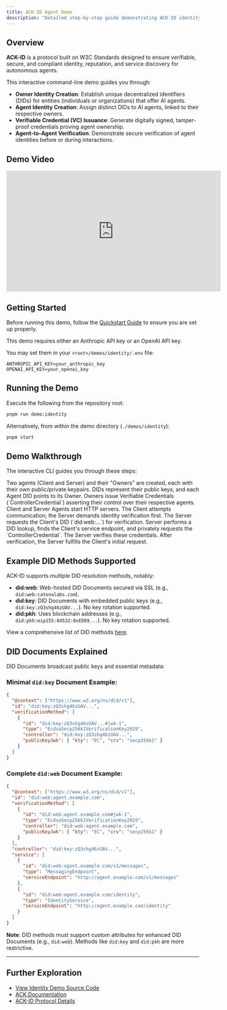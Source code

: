 ```yaml
---
title: ACK-ID Agent Demo
description: "Detailed step-by-step guide demonstrating ACK-ID identity verification between agents."
---
```


## Overview

**ACK-ID** is a protocol built on W3C Standards designed to ensure verifiable, secure, and compliant identity, reputation, and service discovery for autonomous agents.

This interactive command-line demo guides you through:

- **Owner Identity Creation**: Establish unique decentralized identifiers (DIDs) for entities (individuals or organizations) that offer AI agents.
- **Agent Identity Creation**: Assign distinct DIDs to AI agents, linked to their respective owners.
- **Verifiable Credential (VC) Issuance**: Generate digitally signed, tamper-proof credentials proving agent ownership.
- **Agent-to-Agent Verification**: Demonstrate secure verification of agent identities before or during interactions.

## Demo Video

<iframe
  width="560"
  height="315"
  src="https://www.youtube.com/embed/CDJ8pm_KlOw"
  title="YouTube video player"
  frameborder="0"
  allow="accelerometer; autoplay; clipboard-write; encrypted-media; gyroscope; picture-in-picture"
  allowfullscreen
></iframe>

## Getting Started

Before running this demo, follow the [Quickstart Guide](./quickstart) to ensure you are set up properly.

This demo requires either an Anthropic API key or an OpenAI API key.

You may set them in your `<root>/demos/identity/.env` file:

```env
ANTHROPIC_API_KEY=your_anthropic_key
OPENAI_API_KEY=your_openai_key
```

## Running the Demo

Execute the following from the repository root:

```sh
pnpm run demo:identity
```

Alternatively, from within the demo directory (`./demos/identity`):

```sh
pnpm start
```

## Demo Walkthrough

The interactive CLI guides you through these steps:

<Steps>
<Step title="Agent Setup">
Two agents (Client and Server) and their "Owners" are created, each with their own public/private keypairs. DIDs represent their public keys, and each Agent DID points to its Owner.
</Step>

<Step title="Ownership Proof">
  Owners issue Verifiable Credentials (`ControllerCredential`) asserting their
  control over their respective agents.
</Step>

<Step title="Communication Initiation">
  Client and Server Agents start HTTP servers. The Client attempts
  communication; the Server demands identity verification first.
</Step>

<Step title="DID Exchange">
  The Server requests the Client's DID (`did:web:...`) for verification.
</Step>

<Step title="Identity Verification">
  Server performs a DID lookup, finds the Client's service endpoint, and
  privately requests the `ControllerCredential`. The Server verifies these
  credentials.
</Step>

<Step title="Interaction Fulfillment">
After verification, the Server fulfills the Client's initial request.
</Step>
</Steps>

## Example DID Methods Supported

ACK-ID supports multiple DID resolution methods, notably:

- **did\:web**: Web-hosted DID Documents secured via SSL (e.g., `did:web:catenalabs.com`).
- **did\:key**: DID Documents with embedded public keys (e.g., `did:key:zQ3shg46zUAV...`). No key rotation supported.
- **did\:pkh**: Uses blockchain addresses (e.g., `did:pkh:eip155:84532:0xED89...`). No key rotation supported.

View a comprehensive list of DID methods [here](https://w3c.github.io/did-extensions/methods/#did-methods).

## DID Documents Explained

DID Documents broadcast public keys and essential metadata:

### Minimal `did:key` Document Example:

```json
{
  "@context": ["https://www.w3.org/ns/did/v1"],
  "id": "did:key:zQ3shg46zUAV...",
  "verificationMethod": [
    {
      "id": "did:key:zQ3shg46zUAV...#jwk-1",
      "type": "EcdsaSecp256k1VerificationKey2019",
      "controller": "did:key:zQ3shg46zUAV...",
      "publicKeyJwk": { "kty": "EC", "crv": "secp256k1" }
    }
  ]
}
```

### Complete `did:web` Document Example:

```json
{
  "@context": ["https://www.w3.org/ns/did/v1"],
  "id": "did:web:agent.example.com",
  "verificationMethod": [
    {
      "id": "did:web:agent.example.com#jwk-1",
      "type": "EcdsaSecp256k1VerificationKey2019",
      "controller": "did:web:agent.example.com",
      "publicKeyJwk": { "kty": "EC", "crv": "secp256k1" }
    }
  ],
  "controller": "did:key:zQ3shg46zUAV...",
  "service": [
    {
      "id": "did:web:agent.example.com/v1/messages",
      "type": "MessagingEndpoint",
      "serviceEndpoint": "http://agent.example.com/v1/messages"
    },
    {
      "id": "did:web:agent.example.com/identity",
      "type": "IdentityService",
      "serviceEndpoint": "http://agent.example.com/identity"
    }
  ]
}
```

**Note**: DID methods must support custom attributes for enhanced DID Documents (e.g., `did:web`). Methods like `did:key` and `did:pkh` are more restrictive.

---

## Further Exploration

- [View Identity Demo Source Code](https://github.com/agentcommercekit/ack/tree/main/demos/identity)
- [ACK Documentation](https://agentcommercekit.com)
- [ACK-ID Protocol Details](/ack-id/introduction)
